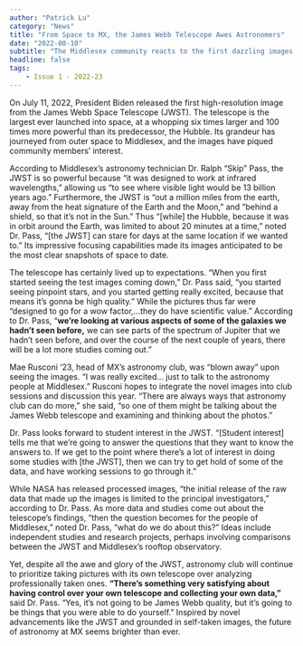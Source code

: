```yaml
---
author: "Patrick Lu"
category: "News"
title: "From Space to MX, the James Webb Telescope Awes Astronomers"
date: "2022-08-10"
subtitle: "The Middlesex community reacts to the first dazzling images from the James Webb telescope."
headline: false
tags:
    - Issue 1 - 2022-23
---
```


On July 11, 2022, President Biden released the first high-resolution image from the James Webb Space Telescope (JWST). The telescope is the largest ever launched into space, at a whopping six times larger and 100 times more powerful than its predecessor, the Hubble. Its grandeur has journeyed from outer space to Middlesex, and the images have piqued community members’ interest. 

According to Middlesex’s astronomy technician Dr. Ralph “Skip” Pass, the JWST is so powerful because “it was designed to work at infrared wavelengths,” allowing us “to see where visible light would be 13 billion years ago.” Furthermore, the JWST is “out a million miles from the earth, away from the heat signature of the Earth and the Moon,” and “behind a shield, so that it’s not in the Sun.” Thus “[while] the Hubble, because it was in orbit around the Earth, was limited to about 20 minutes at a time,” noted Dr. Pass, “[the JWST] can stare for days at the same location if we wanted to.” Its impressive focusing capabilities made its images anticipated to be the most clear snapshots of space to date.

The telescope has certainly lived up to expectations. “When you first started seeing the test images coming down,” Dr. Pass said, “you started seeing pinpoint stars, and you started getting really excited, because that means it’s gonna be high quality.” While the pictures thus far were “designed to go for a wow factor,…they do have scientific value.” According to Dr. Pass, “**we’re looking at various aspects of some of the galaxies we hadn’t seen before,** we can see parts of the spectrum of Jupiter that we hadn’t seen before, and over the course of the next couple of years, there will be a lot more studies coming out.”

Mae Rusconi ‘23, head of MX’s astronomy club, was “blown away” upon seeing the images. “I was really excited… just to talk to the astronomy people at Middlesex.” Rusconi hopes to integrate the novel images into club sessions and discussion this year. “There are always ways that astronomy club can do more,” she said, “so one of them might be talking about the James Webb telescope and examining and thinking about the photos.”

Dr. Pass looks forward to student interest in the JWST. “[Student interest] tells me that we’re going to answer the questions that they want to know the answers to. If we get to the point where there’s a lot of interest in doing some studies with [the JWST], then we can try to get hold of some of the data, and have working sessions to go through it.”

While NASA has released processed images, “the initial release of the raw data that made up the images is limited to the principal investigators,” according to Dr. Pass. As more data and studies come out about the telescope’s findings, “then the question becomes for the people of Middlesex,” noted Dr. Pass, “what do we do about this?” Ideas include independent studies and research projects, perhaps involving comparisons between the JWST and Middlesex’s rooftop observatory.

Yet, despite all the awe and glory of the JWST, astronomy club will continue to prioritize taking pictures with its own telescope over analyzing professionally taken ones. **“There’s something very satisfying about having control over your own telescope and collecting your own data,”** said Dr. Pass. “Yes, it’s not going to be James Webb quality, but it’s going to be things that you were able to do yourself.” Inspired by novel advancements like the JWST and grounded in self-taken images, the future of astronomy at MX seems brighter than ever.
